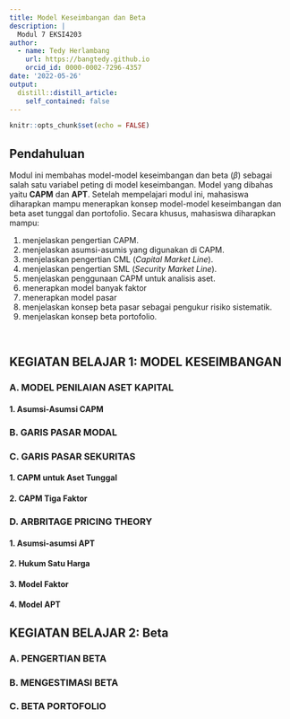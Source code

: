 ```yaml
---
title: Model Keseimbangan dan Beta
description: |
  Modul 7 EKSI4203
author: 
  - name: Tedy Herlambang
    url: https://bangtedy.github.io
    orcid_id: 0000-0002-7296-4357
date: '2022-05-26'
output:
  distill::distill_article:
    self_contained: false
---
```


```r
knitr::opts_chunk$set(echo = FALSE)
```

## Pendahuluan

Modul ini membahas model-model keseimbangan dan beta ($\beta$) sebagai salah satu variabel peting di model keseimbangan. Model yang dibahas yaitu **CAPM**  dan **APT**. Setelah mempelajari modul ini, mahasiswa diharapkan mampu menerapkan konsep model-model keseimbangan dan beta aset tunggal dan portofolio. Secara khusus, mahasiswa diharapkan mampu:

1. menjelaskan pengertian CAPM.
2. menjelaskan asumsi-asumis yang digunakan di CAPM.
3. menjelaskan pengertian CML (*Capital Market Line*).
4. menjelaskan pengertian SML (*Security Market Line*).
5. menjelaskan penggunaan CAPM untuk analisis aset.
6. menerapkan model banyak faktor
7. menerapkan model pasar
8. menjelaskan konsep beta pasar sebagai pengukur risiko sistematik.
9. menjelaskan konsep beta portofolio.

<br />


## KEGIATAN BELAJAR 1: MODEL KESEIMBANGAN

### A. MODEL PENILAIAN ASET KAPITAL

#### 1. Asumsi-Asumsi CAPM

### B. GARIS PASAR MODAL

### C. GARIS PASAR SEKURITAS

#### 1. CAPM untuk Aset Tunggal

#### 2. CAPM Tiga Faktor



### D. ARBRITAGE PRICING THEORY

#### 1. Asumsi-asumsi APT

#### 2. Hukum Satu Harga

#### 3. Model Faktor

#### 4. Model APT

## KEGIATAN BELAJAR 2: Beta

### A. PENGERTIAN BETA

### B. MENGESTIMASI BETA

### C. BETA PORTOFOLIO



